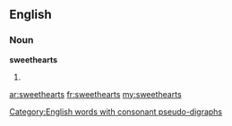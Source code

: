 ==English==

===Noun===
'''sweethearts'''

# {{plural of|[[sweetheart]]}}

[[Category:English words with consonant pseudo-digraphs]]

[[ar:sweethearts]]
[[fr:sweethearts]]
[[my:sweethearts]]